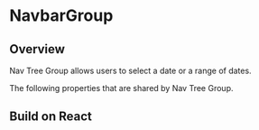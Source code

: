 
# NavbarGroup


## Overview

Nav Tree Group allows users to select a date or a range of dates.

<Canvas of={NavTreeGroupStories.Properties}></Canvas>

<Meta isTemplate />

The following properties that are shared by Nav Tree Group.

<Controls />

## Build on React

<Source of={NavTreeGroupStories.FrameworkReact} />